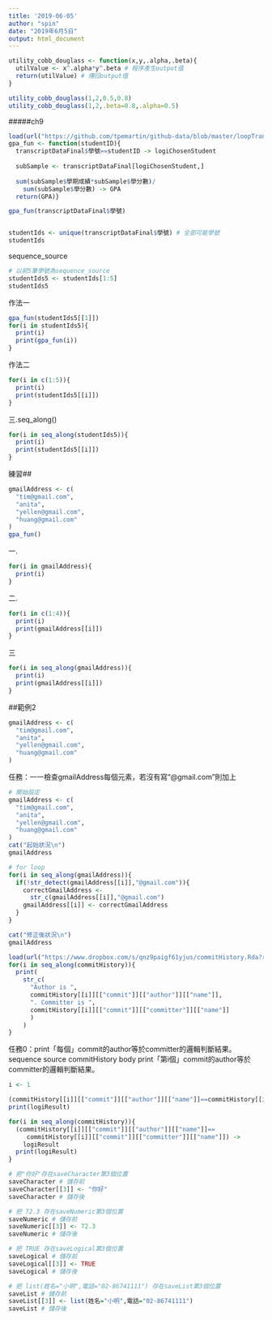```yaml
---
title: '2019-06-05'
author: "spin"
date: "2019年6月5日"
output: html_document
---
```




```r
utility_cobb_douglass <- function(x,y,.alpha,.beta){
  utilValue <- x^.alpha*y^.beta # 程序產生output值
  return(utilValue) # 傳回output值
}
```

```r

utility_cobb_douglass(1,2,0.5,0.8)
utility_cobb_douglass(1,2,.beta=0.8,.alpha=0.5)
```

#####ch9
```r
load(url("https://github.com/tpemartin/github-data/blob/master/loopTranscriptData.Rda?raw=true"))
gpa_fun <- function(studentID){
  transcriptDataFinal$學號==studentID -> logiChosenStudent
  
  subSample <- transcriptDataFinal[logiChosenStudent,]
  
  sum(subSample$學期成績*subSample$學分數)/
    sum(subSample$學分數) -> GPA
  return(GPA)}
```

```r
gpa_fun(transcriptDataFinal$學號)


studentIds <- unique(transcriptDataFinal$學號) # 全部可能學號
studentIds
```

sequence_source
```r
# 以前5筆學號為sequence_source
studentIds5 <- studentIds[1:5]
studentIds5
```
作法一
```r
gpa_fun(studentIds5[[1]])
for(i in studentIds5){
  print(i)
  print(gpa_fun(i))
}
```
作法二
```r
for(i in c(1:5)){
  print(i) 
  print(studentIds5[[i]])
}
```

三.seq_along()
```r
for(i in seq_along(studentIds5)){
  print(i)
  print(studentIds5[[i]])
}
```
練習##
```r
gmailAddress <- c(
  "tim@gmail.com",
  "anita",
  "yellen@gmail.com",
  "huang@gmail.com"
)
gpa_fun()
```
一.
```r
for(i in gmailAddress){
  print(i)
}
```

二.
```r
for(i in c(1:4)){
  print(i)
  print(gmailAddress[[i]])
}
```
三
```r
for(i in seq_along(gmailAddress)){
  print(i)
  print(gmailAddress[[i]])
}
```


##範例2
```r
gmailAddress <- c(
  "tim@gmail.com",
  "anita",
  "yellen@gmail.com",
  "huang@gmail.com"
)
```
任務：一一檢查gmailAddress每個元素，若沒有寫“@gmail.com”則加上
```r
# 開始設定
gmailAddress <- c(
  "tim@gmail.com",
  "anita",
  "yellen@gmail.com",
  "huang@gmail.com"
)
cat("起始狀況\n")
gmailAddress

# for loop
for(i in seq_along(gmailAddress)){
  if(!str_detect(gmailAddress[[i]],"@gmail.com")){
    correctGmailAddress <-
      str_c(gmailAddress[[i]],"@gmail.com")
    gmailAddress[[i]] <- correctGmailAddress
  }
}

cat("修正後狀況\n")
gmailAddress
```

```r
load(url("https://www.dropbox.com/s/qnz9paigf61yjus/commitHistory.Rda?raw=1"))
for(i in seq_along(commitHistory)){
  print(
    str_c(
      "Author is ",
      commitHistory[[i]][["commit"]][["author"]][["name"]],
      ". Committer is ",
      commitHistory[[i]][["commit"]][["committer"]][["name"]]
      )
    )
}

```
任務0：print「每個」commit的author等於committer的邏輯判斷結果。
sequence source
commitHistory
body
print「第i個」commit的author等於committer的邏輯判斷結果。
```r
i <- 1

(commitHistory[[i]][["commit"]][["author"]][["name"]]==commitHistory[[i]][["commit"]][["committer"]][["name"]]) -> logiResult
print(logiResult)

for(i in seq_along(commitHistory)){
  (commitHistory[[i]][["commit"]][["author"]][["name"]]==
     commitHistory[[i]][["commit"]][["committer"]][["name"]]) ->
    logiResult
  print(logiResult)  
}
```



```r
# 把"你好"存在saveCharacter第3個位置
saveCharacter # 儲存前
saveCharacter[[3]] <- "你好"
saveCharacter # 儲存後

```

```r
# 把 72.3 存在saveNumeric第3個位置
saveNumeric # 儲存前
saveNumeric[[3]] <- 72.3
saveNumeric # 儲存後

```

```r
# 把 TRUE 存在saveLogical第3個位置
saveLogical # 儲存前
saveLogical[[3]] <- TRUE
saveLogical # 儲存後


```

```r
# 把 list(姓名="小明",電話="02-86741111") 存在saveList第3個位置
saveList # 儲存前
saveList[[3]] <- list(姓名="小明",電話="02-86741111")
saveList # 儲存後
```



